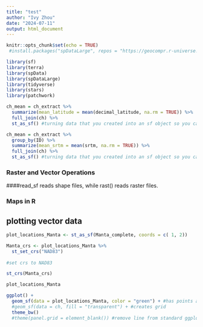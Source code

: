 ```yaml
---
title: "test"
author: "Ivy Zhou"
date: "2024-07-11"
output: html_document
---
```


```r
knitr::opts_chunk$set(echo = TRUE)
 #install.packages("spDataLarge", repos = "https://geocompr.r-universe.dev")

library(sf)
library(terra)
library(spData)
library(spDataLarge)
library(tidyverse)
library(stars)
library(patchwork)
```

```r
ch_mean = ch_extract %>% 
  summarize(mean_latitude = mean(decimal_latitude, na.rm = TRUE)) %>% 
  full_join(ch) %>% 
  st_as_sf() #turning data that you created into an sf object so you can use it to plot a map
```

```r
ch_mean = ch_extract %>% 
  group_by(ID) %>% 
  summarize(mean_srtm = mean(srtm, na.rm = TRUE)) %>% 
  full_join(ch) %>% 
  st_as_sf() #turning data that you created into an sf object so you can use it to plot a map
```


### Raster and Vector Operations


####read_sf reads shape files, while rast() reads raster files.

### Maps in R

## plotting vector data
```r
plot_locations_Manta <- st_as_sf(Manta_complete, coords = c( 1, 2)) 

Manta_crs <- plot_locations_Manta %>% 
  st_set_crs("NAD83")
 
#set crs to NAD83
```
```r
st_crs(Manta_crs)
```
```r
plot_locations_Manta
```


```r
ggplot() +
  geom_sf(data = plot_locations_Manta, color = "green") + #has points according to lat and lon
  #geom_sf(data = ch, fill = "transparent") + #creates grid
  theme_bw() 
  #theme(panel.grid = element_blank()) #remove line from standard ggplot graph
```
